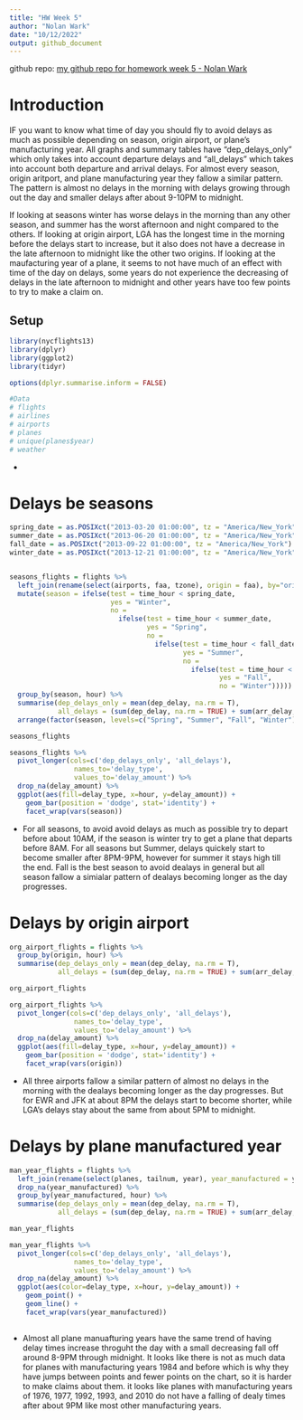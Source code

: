 ```yaml
---
title: "HW Week 5"
author: "Nolan Wark"
date: "10/12/2022"
output: github_document
---
```


github repo: [my github repo for homework week 5 - Nolan Wark](https://github.com/nwark/HW_Week5)

# Introduction

IF you want to know what time of day you should fly to avoid delays as much as possible depending on season, origin airport, or plane's manufacturing year.  All graphs and summary tables have "dep_delays_only" which only takes into account departure delays and "all_delays" which takes into account both departure and arrival delays.  For almost every season, origin aritport, and plane manufacturing year they fallow a similar pattern.  The pattern is almost no delays in the morning with delays growing through out the day and smaller delays after about 9-10PM to midnight.  
  
If looking at seasons winter has worse delays in the morning than any other season, and summer has the worst afternoon and night compared to the others.  If looking at origin airport, LGA has the longest time in the morning before the delays start to increase, but it also does not have a decrease in the late afternoon to midnight like the other two origins.  If looking at the maufacturing year of a plane, it seems to not have much of an effect with time of the day on delays, some years do not experience the decreasing of delays in the late afternoon to midnight and other years have too few points to try to make a claim on.

## Setup
```r
library(nycflights13)
library(dplyr)
library(ggplot2)
library(tidyr)

options(dplyr.summarise.inform = FALSE)
```

```r
#Data
# flights
# airlines
# airports
# planes
# unique(planes$year)
# weather
```

-

# Delays be seasons
```r
spring_date = as.POSIXct("2013-03-20 01:00:00", tz = "America/New_York")
summer_date = as.POSIXct("2013-06-20 01:00:00", tz = "America/New_York")
fall_date = as.POSIXct("2013-09-22 01:00:00", tz = "America/New_York")
winter_date = as.POSIXct("2013-12-21 01:00:00", tz = "America/New_York")


seasons_flights = flights %>% 
  left_join(rename(select(airports, faa, tzone), origin = faa), by="origin") %>% 
  mutate(season = ifelse(test = time_hour < spring_date, 
                         yes = "Winter", 
                         no = 
                           ifelse(test = time_hour < summer_date, 
                                  yes = "Spring",
                                  no = 
                                    ifelse(test = time_hour < fall_date,
                                           yes = "Summer",
                                           no = 
                                             ifelse(test = time_hour < winter_date, 
                                                    yes = "Fall", 
                                                    no = "Winter"))))) %>% 
  group_by(season, hour) %>% 
  summarise(dep_delays_only = mean(dep_delay, na.rm = T),
            all_delays = (sum(dep_delay, na.rm = TRUE) + sum(arr_delay, na.rm = TRUE)) / (sum(!is.na(dep_delay)) + sum(!is.na(arr_delay)))) %>% 
  arrange(factor(season, levels=c("Spring", "Summer", "Fall", "Winter")))

seasons_flights

seasons_flights %>% 
  pivot_longer(cols=c('dep_delays_only', 'all_delays'),
                names_to='delay_type',
                values_to='delay_amount') %>%
  drop_na(delay_amount) %>% 
  ggplot(aes(fill=delay_type, x=hour, y=delay_amount)) +
    geom_bar(position = 'dodge', stat='identity') +
    facet_wrap(vars(season))
```

- For all seasons, to avoid avoid delays as much as possible try to depart before about 10AM, if the season is winter try to get a plane that departs before 8AM.  For all seasons but Summer, delays quickely start to become smaller after 8PM-9PM, however for summer it stays high till the end. Fall is the best season to avoid dealays in general but all season fallow a simialar pattern of dealays becoming longer as the day progresses. 


# Delays by origin airport
```r
org_airport_flights = flights %>% 
  group_by(origin, hour) %>% 
  summarise(dep_delays_only = mean(dep_delay, na.rm = T),
            all_delays = (sum(dep_delay, na.rm = TRUE) + sum(arr_delay, na.rm = TRUE)) / (sum(!is.na(dep_delay)) + sum(!is.na(arr_delay))))

org_airport_flights

org_airport_flights %>% 
  pivot_longer(cols=c('dep_delays_only', 'all_delays'),
                names_to='delay_type',
                values_to='delay_amount') %>% 
  drop_na(delay_amount) %>% 
  ggplot(aes(fill=delay_type, x=hour, y=delay_amount)) +
    geom_bar(position = 'dodge', stat='identity') + 
    facet_wrap(vars(origin))
```

- All three airports fallow a similar pattern of almost no delays in the morning with the dealays becoming longer as the day progresses.  But for EWR and JFK at about 8PM the delays start to become shorter, while LGA's delays stay about the same from about 5PM to midnight.  

# Delays by plane manufactured year
```r
man_year_flights = flights %>% 
  left_join(rename(select(planes, tailnum, year), year_manufactured = year), by="tailnum") %>% 
  drop_na(year_manufactured) %>% 
  group_by(year_manufactured, hour) %>% 
  summarise(dep_delays_only = mean(dep_delay, na.rm = T),
            all_delays = (sum(dep_delay, na.rm = TRUE) + sum(arr_delay, na.rm = TRUE)) / (sum(!is.na(dep_delay)) + sum(!is.na(arr_delay))))

man_year_flights

man_year_flights %>% 
  pivot_longer(cols=c('dep_delays_only', 'all_delays'),
                names_to='delay_type',
                values_to='delay_amount') %>% 
  drop_na(delay_amount) %>% 
  ggplot(aes(color=delay_type, x=hour, y=delay_amount)) +
    geom_point() +
    geom_line() +
    facet_wrap(vars(year_manufactured))
  
```

- Almost all plane manuafturing years have the same trend of having delay times increase throguht the day with a small decreasing fall off around 8-9PM through midnight.  It looks like there is not as much data for planes with manufacturing years 1984 and before which is why they have jumps between points and fewer points on the chart, so it is harder to make claims about them. it looks like planes with manufacturing years of 1976, 1977, 1992, 1993, and 2010 do not have a falling of dealy times after about 9PM like most other manufacturing years.    


<!-- #Testing -->
<!-- ```{r} -->
<!-- rename(select(airports, faa, tzone), dest = faa) -->

<!-- flights$time_hour[1] < as.POSIXct("2013-01-01", tz = "America/New_York") -->
<!-- ``` -->





























